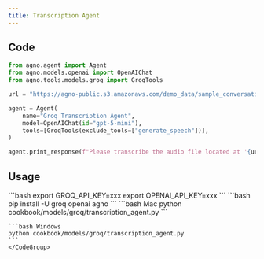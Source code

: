 ```yaml
---
title: Transcription Agent
---
```


## Code

```python cookbook/models/groq/transcription_agent.py
from agno.agent import Agent
from agno.models.openai import OpenAIChat
from agno.tools.models.groq import GroqTools

url = "https://agno-public.s3.amazonaws.com/demo_data/sample_conversation.wav"

agent = Agent(
    name="Groq Transcription Agent",
    model=OpenAIChat(id="gpt-5-mini"),
    tools=[GroqTools(exclude_tools=["generate_speech"])],
)

agent.print_response(f"Please transcribe the audio file located at '{url}' to English")
```

## Usage

<Steps>
  <Snippet file="create-venv-step.mdx" />

  <Step title="Set your API key">
    ```bash
    export GROQ_API_KEY=xxx
    export OPENAI_API_KEY=xxx
    ```
  </Step>

  <Step title="Install libraries">
    ```bash
    pip install -U groq openai agno
    ```
  </Step>


  <Step title="Run Agent">
    <CodeGroup>
    ```bash Mac
    python cookbook/models/groq/transcription_agent.py
    ```

    ```bash Windows
    python cookbook/models/groq/transcription_agent.py
    ```
    </CodeGroup>
  </Step>
</Steps>